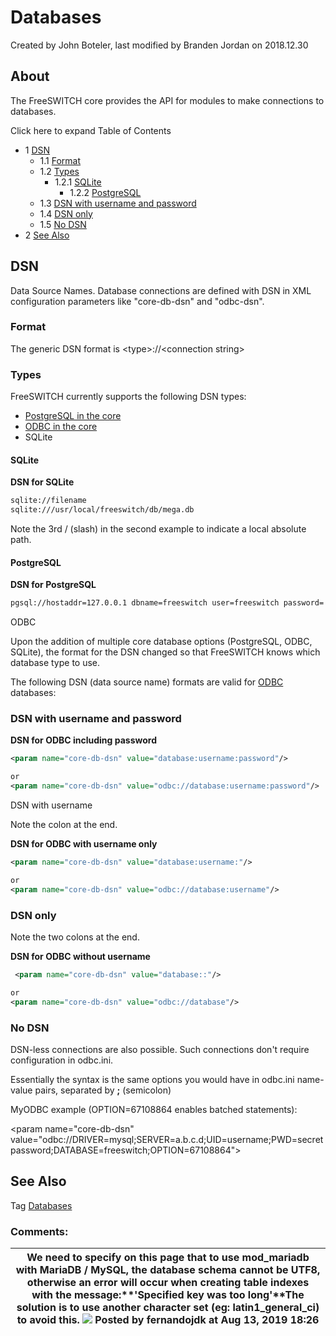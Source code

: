 
# Databases 

 Created by  John Boteler, last modified by  Branden Jordan on 2018.12.30

## About

The FreeSWITCH core provides the API for modules to make connections to databases.

Click here to expand Table of Contents

* 1 [DSN](#dsn)  
   * 1.1 [Format](#format-)  
   * 1.2 [Types](#types)  
      * 1.2.1 [SQLite](#sqlite)  
         * 1.2.2 [PostgreSQL](#postgresql)  
   * 1.3 [DSN with username and password](#dsn-with-username-and-password)  
   * 1.4 [DSN only](#dsn-only)  
   * 1.5 [No DSN](#no-dsn)
* 2 [See Also](#see-also)

## DSN

Data Source Names. Database connections are defined with DSN in XML configuration parameters like "core-db-dsn" and "odbc-dsn".

### Format 

The generic DSN format is &lt;type>://&lt;connection string>

### Types

FreeSWITCH currently supports the following DSN types:

* [PostgreSQL in the core](./PostgreSQL-in-the-core_6586757.mdx#dt)
* [ODBC in the core](./ODBC-DSN/Using-ODBC-in-the-core_6586653.mdx)
* SQLite

#### SQLite

**DSN for SQLite**

```xml
sqlite://filename
sqlite:///usr/local/freeswitch/db/mega.db
```

Note the 3rd / (slash) in the second example to indicate a local absolute path.

#### PostgreSQL

**DSN for PostgreSQL**

```xml
pgsql://hostaddr=127.0.0.1 dbname=freeswitch user=freeswitch password= options='-c client_min_messages=NOTICE' application_name='freeswitch'"
```

ODBC

Upon the addition of multiple core database options (PostgreSQL, ODBC, SQLite), the format for the DSN changed so that FreeSWITCH knows which database type to use.

The following DSN (data source name) formats are valid for [ODBC](./ODBC_13173465.mdx#odbc) databases:

### DSN with username and password

**DSN for ODBC including password**

```xml
<param name="core-db-dsn" value="database:username:password"/>

or
<param name="core-db-dsn" value="odbc://database:username:password"/>
```

DSN with username

Note the colon at the end.

**DSN for ODBC with username only**

```xml
<param name="core-db-dsn" value="database:username:"/>

or
<param name="core-db-dsn" value="odbc://database:username"/>
```

### DSN only

Note the two colons at the end.

**DSN for ODBC without username**

```xml
 <param name="core-db-dsn" value="database::"/>

or
<param name="core-db-dsn" value="odbc://database"/> 
```

### No DSN

DSN-less connections are also possible. Such connections don't require configuration in odbc.ini.

Essentially the syntax is the same options you would have in odbc.ini name-value pairs, separated by **;** (semicolon)

MyODBC example (OPTION=67108864 enables batched statements):

&lt;param name="core-db-dsn" value="odbc://DRIVER=mysql;SERVER=a.b.c.d;UID=username;PWD=secretpassword;DATABASE=freeswitch;OPTION=67108864">

## See Also

Tag [Databases](https://freeswitch.org/confluence/label/FREESWITCH/databases)

### Comments:

| We need to specify on this page that to use mod\_mariadb with MariaDB / MySQL, the database schema cannot be UTF8, otherwise an error will occur when creating table indexes with the message:**'Specified key was too long'**The solution is to use another character set (eg: latin1\_general\_ci) to avoid this. ![](/images/icons/contenttypes/comment_16.png) Posted by fernandojdk at Aug 13, 2019 18:26 |
| ------------------------------------------------------------------------------------------------------------------------------------------------------------------------------------------------------------------------------------------------------------------------------------------------------------------------------------------------------------------------------------------------------------- |



